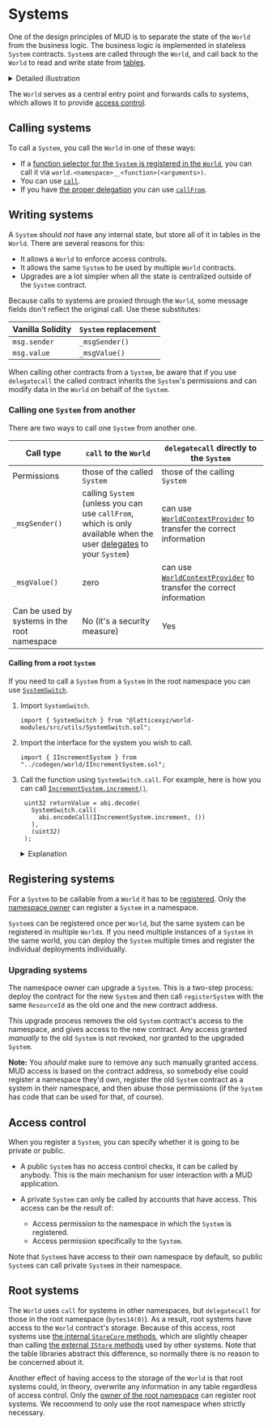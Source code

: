 
# Systems

One of the design principles of MUD is to separate the state of the `World` from the business logic.
The business logic is implemented in stateless `System` contracts.
`System`s are called through the `World`, and call back to the `World` to read and write state from [tables](./tables).

<details>

<summary>Detailed illustration</summary>

<Illustration />

</details>

The `World` serves as a central entry point and forwards calls to systems, which allows it to provide [access control](/world/namespaces-access-control).

## Calling systems

To call a `System`, you call the `World` in one of these ways:

- If a [function selector for the `System` is registered in the `World`](./function-selectors), you can call it via `world.<namespace>__<function>(<arguments>)`.
- You can use [`call`](https://github.com/latticexyz/mud/blob/main/packages/world/src/World.sol#L333-L345).
- If you have [the proper delegation](/world/account-delegation) you can use [`callFrom`](https://github.com/latticexyz/mud/blob/main/packages/world/src/World.sol#L347-L388).

## Writing systems

A `System` should _not_ have any internal state, but store all of it in tables in the `World`.
There are several reasons for this:

- It allows a `World` to enforce access controls.
- It allows the same `System` to be used by multiple `World` contracts.
- Upgrades are a lot simpler when all the state is centralized outside of the `System` contract.

Because calls to systems are proxied through the `World`, some message fields don't reflect the original call.
Use these substitutes:

| Vanilla Solidity | `System` replacement |
| ---------------- | -------------------- |
| `msg.sender`     | `_msgSender()`       |
| `msg.value`      | `_msgValue()`        |

When calling other contracts from a `System`, be aware that if you use `delegatecall` the called contract inherits the `System`'s permissions and can modify data in the `World` on behalf of the `System`.

### Calling one `System` from another

There are two ways to call one `System` from another one.

| Call type                                    | `call` to the `World`                                                                                                                           | `delegatecall` directly to the `System`                                                                                                                         |
| -------------------------------------------- | ----------------------------------------------------------------------------------------------------------------------------------------------- | --------------------------------------------------------------------------------------------------------------------------------------------------------------- |
| Permissions                                  | those of the called `System`                                                                                                                    | those of the calling `System`                                                                                                                                   |
| `_msgSender()`                               | calling `System` (unless you can use `callFrom`, which is only available when the user [delegates](/world/account-delegation) to your `System`) | can use [`WorldContextProvider`](https://github.com/latticexyz/mud/blob/main/packages/world/src/WorldContext.sol#L180-L203) to transfer the correct information |
| `_msgValue()`                                | zero                                                                                                                                            | can use [`WorldContextProvider`](https://github.com/latticexyz/mud/blob/main/packages/world/src/WorldContext.sol#L180-L203) to transfer the correct information |
| Can be used by systems in the root namespace | No (it's a security measure)                                                                                                                    | Yes                                                                                                                                                             |

#### Calling from a root `System`

If you need to call a `System` from a `System` in the root namespace you can use [`SystemSwitch`](https://github.com/latticexyz/mud/blob/main/packages/world-modules/src/utils/SystemSwitch.sol).

1. Import `SystemSwitch`.

   ```solidity copy
   import { SystemSwitch } from "@latticexyz/world-modules/src/utils/SystemSwitch.sol";
   ```

1. Import the interface for the system you wish to call.

   ```solidity copy
   import { IIncrementSystem } from "../codegen/world/IIncrementSystem.sol";
   ```

1. Call the function using `SystemSwitch.call`.
   For example, here is how you can call [`IncrementSystem.increment()`](/templates/typescript/contracts#incrementsystemsol).

   ```solidity copy
    uint32 returnValue = abi.decode(
      SystemSwitch.call(
        abi.encodeCall(IIncrementSystem.increment, ())
      ),
      (uint32)
    );
   ```

   <details>

   <summary>Explanation</summary>

   ```solidity
   abi.encodeCall(IIncrementSystem.increment, ())
   ```

   Use [`abi.encodeCall`](https://docs.soliditylang.org/en/latest/cheatsheet.html#abi-encoding-and-decoding-functions) to create the calldata.
   The first parameter is a pointer to the function.
   The second parameter is a [tuple](https://docs.soliditylang.org/en/latest/control-structures.html#destructuring-assignments-and-returning-multiple-values) with the function parameters.
   In this case, there aren't any.

   The advantage of `abi.encodeCall` is that it checks the types of the function parameters are correct.

   ```solidity
   SystemSwitch.call(
        abi.encodeCall(...)
   )
   ```

   Using `SystemSwitch.call` with the calldata created by `abi.encodeCall`.
   `SystemSwitch.call` takes care of figuring out details, such as what type of call to use.

   ```solidity
   uint32 retval = abi.decode(
      SystemSwitch.call(...),
      (uint32)
   );
   ```

   Use [`abi.decode`](https://docs.soliditylang.org/en/latest/cheatsheet.html#abi-encoding-and-decoding-functions) to decode the call's return value.
   The second parameter is the data type (or types if there are multiple return values).

   </details>

## Registering systems

For a `System` to be callable from a `World` it has to be [registered](https://github.com/latticexyz/mud/blob/main/packages/world/src/modules/core/implementations/WorldRegistrationSystem.sol#L97-L201).
Only the [namespace owner](./namespaces-access-control#ownership) can register a `System` in a namespace.

`System`s can be registered once per `World`, but the same system can be registered in multiple `World`s.
If you need multiple instances of a `System` in the same world, you can deploy the `System` multiple times and register the individual deployments individually.

### Upgrading systems

The namespace owner can upgrade a `System`.
This is a two-step process: deploy the contract for the new `System` and then call `registerSystem` with the same `ResourceId` as the old one and the new contract address.

This upgrade process removes the old `System` contract's access to the namespace, and gives access to the new contract.
Any access granted _manually_ to the old `System` is not revoked, nor granted to the upgraded `System`.

**Note:** You _should_ make sure to remove any such manually granted access.
MUD access is based on the contract address, so somebody else could register a namespace they'd own, register the old `System` contract as a system in their namespace, and then abuse those permissions (if the `System` has code that can be used for that, of course).

## Access control

When you register a `System`, you can specify whether it is going to be private or public.

- A public `System` has no access control checks, it can be called by anybody.
  This is the main mechanism for user interaction with a MUD application.
- A private `System` can only be called by accounts that have access.
  This access can be the result of:

  - Access permission to the namespace in which the `System` is registered.
  - Access permission specifically to the `System`.

Note that `System`s have access to their own namespace by default, so public `System`s can call private `System`s in their namespace.

## Root systems

The `World` uses `call` for systems in other namespaces, but `delegatecall` for those in the root namespace (`bytes14(0)`).
As a result, root systems have access to the `World` contract's storage.
Because of this access, root systems use [the internal `StoreCore` methods](https://github.com/latticexyz/mud/blob/main/packages/store/src/StoreCore.sol), which are slightly cheaper than calling [the external `IStore` methods](https://github.com/latticexyz/mud/blob/main/packages/store/src/IStore.sol) used by other systems.
Note that the table libraries abstract this difference, so normally there is no reason to be concerned about it.

Another effect of having access to the storage of the `World` is that root systems could, in theory, overwrite any information in any table regardless of access control.
Only the [owner of the root namespace](./namespaces-access-control) can register root systems.
We recommend to only use the root namespace when strictly necessary.
